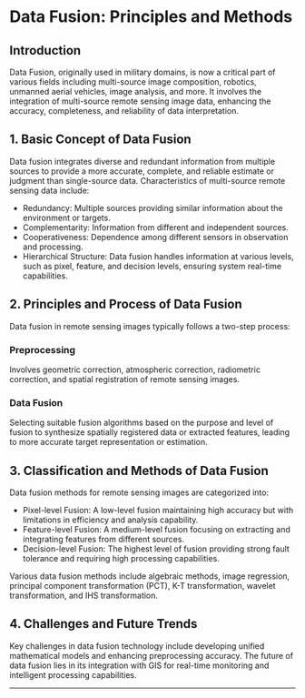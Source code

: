 # Data Fusion: Principles and Methods

## Introduction
Data Fusion, originally used in military domains, is now a critical part of various fields including multi-source image composition, robotics, unmanned aerial vehicles, image analysis, and more. It involves the integration of multi-source remote sensing image data, enhancing the accuracy, completeness, and reliability of data interpretation.

## 1. Basic Concept of Data Fusion
Data fusion integrates diverse and redundant information from multiple sources to provide a more accurate, complete, and reliable estimate or judgment than single-source data. Characteristics of multi-source remote sensing data include:

- Redundancy: Multiple sources providing similar information about the environment or targets.
- Complementarity: Information from different and independent sources.
- Cooperativeness: Dependence among different sensors in observation and processing.
- Hierarchical Structure: Data fusion handles information at various levels, such as pixel, feature, and decision levels, ensuring system real-time capabilities.

## 2. Principles and Process of Data Fusion
Data fusion in remote sensing images typically follows a two-step process:

### Preprocessing
Involves geometric correction, atmospheric correction, radiometric correction, and spatial registration of remote sensing images.

### Data Fusion
Selecting suitable fusion algorithms based on the purpose and level of fusion to synthesize spatially registered data or extracted features, leading to more accurate target representation or estimation.

## 3. Classification and Methods of Data Fusion
Data fusion methods for remote sensing images are categorized into:

- Pixel-level Fusion: A low-level fusion maintaining high accuracy but with limitations in efficiency and analysis capability.
- Feature-level Fusion: A medium-level fusion focusing on extracting and integrating features from different sources.
- Decision-level Fusion: The highest level of fusion providing strong fault tolerance and requiring high processing capabilities.

Various data fusion methods include algebraic methods, image regression, principal component transformation (PCT), K-T transformation, wavelet transformation, and IHS transformation.

## 4. Challenges and Future Trends
Key challenges in data fusion technology include developing unified mathematical models and enhancing preprocessing accuracy. The future of data fusion lies in its integration with GIS for real-time monitoring and intelligent processing capabilities.

---
